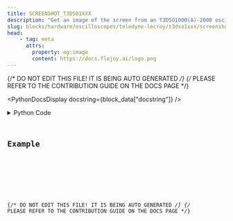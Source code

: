 ```yaml
---
title: SCREENSHOT_T3DSO1XXX
description: "Get an image of the screen from an T3DSO1000(A)-2000 oscilloscope."
slug: blocks/hardware/oscilloscopes/teledyne-lecroy/t3dso1xxx/screenshot-t3dso1xxx
head:
    - tag: meta
      attrs:
        property: og:image
        content: https://docs.flojoy.ai/logo.png
---
```


{/* DO NOT EDIT THIS FILE! IT IS BEING AUTO GENERATED */}
{/* PLEASE REFER TO THE CONTRIBUTION GUIDE ON THE DOCS PAGE */}


<PythonDocsDisplay docstring={block_data["docstring"]} />
<details>
<summary>Python Code</summary>



<Code code={pythonCode} lang="py" wrap theme="dracula" />

[Find this Flojoy Block on GitHub](https://github.com/flojoy-ai/blocks/blob/main/blocks/HARDWARE/OSCILLOSCOPES/TELEDYNE_LECROY/T3DSO1XXX/SCREENSHOT_T3DSO1XXX/SCREENSHOT_T3DSO1XXX.py)

</details>

## Example


<GetHelpWidget />


<AppDisplay app={app} blockName="SCREENSHOT_T3DSO1XXX" client:visible />


<Example />

{/* DO NOT EDIT THIS FILE! IT IS BEING AUTO GENERATED */}
{/* PLEASE REFER TO THE CONTRIBUTION GUIDE ON THE DOCS PAGE */}
